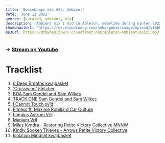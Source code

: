 ```yaml
---
title: 'Goosebumps mix #33: Ambient'
date: 'June 12 2022'
genres: [curated, ambient, mix]
description: 'Ambient mix I did in Ableton, sometime during winter 2022'
thumbnailUrl: 'https://res.cloudinary.com/hokaspokas/image/upload/v1669536582/goosebumpsfm/gb33_qq3bhx.svg'
mp3Url: https://dtbwbe0itow7v.cloudfront.net/ableton-ambient-boiii.mp3
---
```


### -> [Stream on Youtube](https://youtu.be/QuUAIQbLsVE)

# Tracklist

1. [6 Deep Breaths kwajbasket](https://kwajbasket.bandcamp.com/album/6-deep-breaths)
2. ['Crosswind' Fletcher](https://steveosullivan-mosaicrecords.bandcamp.com/album/mechanical-garden-mosaic-dtl01)
3. [BOA Sam Gendel and Sam Wilkes](https://leavingrecords.bandcamp.com/album/music-for-saxofone-and-bass-guitar)
4. [TRACK ONE Sam Gendel and Sam Wilkes](https://leavingrecords.bandcamp.com/album/music-for-saxofone-and-bass-guitar)
5. [I Cannot Touch ovïd](https://opentapes.bandcamp.com/album/frail-gesture)
6. [Fitness ft. Maxime Robillard Car Culture](https://lightheadrecords.bandcamp.com/album/dead-rock)
7. [Longius Astrum Vril](https://vrilofficial.bandcamp.com/album/anima-mundi)
8. [Manium Vril](https://vrilofficial.bandcamp.com/album/anima-mundi)
9. [Miles Kvndra - Restoring Petite Victory Collective MNNW](https://petitevictorycollective.bandcamp.com/album/mnnw)
10. [Kindly Spoken Thieves - Arrows Petite Victory Collective](https://petitevictorycollective.bandcamp.com/album/mnnw)
11. [Isolation Mindset kwajbasket](https://kwajbasket.bandcamp.com/track/isolation-mindset)

<Playlist url="651oo3KB6qwFGBCH6LLQSY" />
